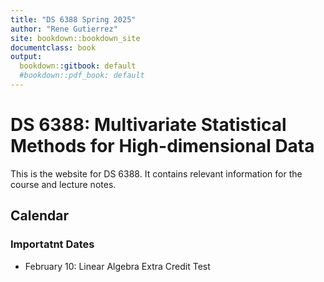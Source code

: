 ```yaml
---
title: "DS 6388 Spring 2025"
author: "Rene Gutierrez"
site: bookdown::bookdown_site
documentclass: book
output:
  bookdown::gitbook: default
  #bookdown::pdf_book: default
---
```


# DS 6388: Multivariate Statistical Methods for High-dimensional Data

This is the website for DS 6388. It contains relevant information for the course
and lecture notes.

## Calendar

### Importatnt Dates

* February 10: Linear Algebra Extra Credit Test
